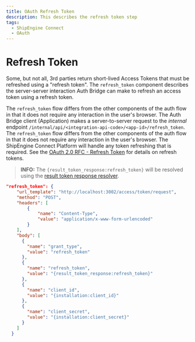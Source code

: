 ```yaml
---
title: OAuth Refresh Token
description: This describes the refresh token step
tags:
  - ShipEngine Connect
  - OAuth
---
```


# Refresh Token

Some, but not all, 3rd parties return short-lived Access Tokens that must be
refreshed using a "refresh token". The `refresh_token` component describes the
server-server interaction Auth Bridge can make to refresh an access token using a
refresh token.

The `refresh_token` flow differs from the other components of the auth flow in
that it does not require any interaction in the user's browser. The Auth Bridge
client (Application) makes a server-to-server request to the *internal* endpoint
`/internal/api/<integration-api-code>/<app-id>/refresh_token`.
The `refresh_token` flow differs from the other components of the auth flow in
that it does not require any interaction in the user's browser. The ShipEngine Connect Platform will handle any token refreshing that is required.
See the [OAuth 2.0 RFC - Refresh Token](https://tools.ietf.org/html/rfc6749#section-1.5)
for details on refresh tokens.

> **INFO:** The `{result_token_response:refresh_token}` will be resolved using the [result token response resolver](../resolver/result-token-response.mdx).

```json
"refresh_token": {
    "url_template": "http://localhost:3002/access/token/request",
    "method": "POST",
    "headers": [
        {
            "name": "Content-Type",
            "value": "application/x-www-form-urlencoded"
        }
    ],
    "body": [
      {
        "name": "grant_type",
        "value": "refresh_token"
      },
      {
        "name": "refresh_token",
        "value": "{result_token_response:refresh_token}"
      },
      {
        "name": "client_id",
        "value": "{installation:client_id}"
      },
      {
        "name": "client_secret",
        "value": "{installation:client_secret}"
      }
    ]
  }
```

<Pager
  prev="./request-token.mdx" prevTitle="Request Token"
  next="../index.mdx#templating" nextTitle="Templating"
/>

